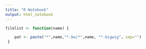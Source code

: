 ```yaml
---
title: "R Notebook"
output: html_notebook
---
```


```r
filelist <- function(name) {

    pat <- paste("*",name,"*.bw|*",name, "*.bigwig", sep="")
 }



```

